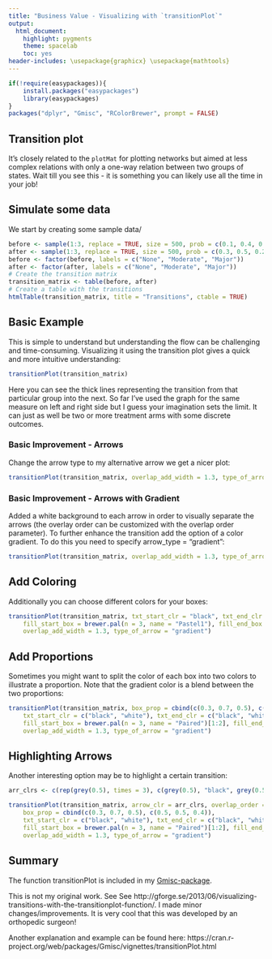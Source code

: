 ```yaml
---
title: "Business Value - Visualizing with `transitionPlot`"
output:
  html_document:
    highlight: pygments
    theme: spacelab
    toc: yes
header-includes: \usepackage{graphicx} \usepackage{mathtools}
---
```

```r
if(!require(easypackages)){
    install.packages("easypackages")
    library(easypackages)
}
packages("dplyr", "Gmisc", "RColorBrewer", prompt = FALSE)
```

## Transition plot

It’s closely related to the `plotMat` for plotting networks but aimed at less complex relations with only a one-way relation between two groups of states.  Wait till you see this - it is something you can likely use all the time in your job!

## Simulate some data

We start by creating some sample data/

```r
before <- sample(1:3, replace = TRUE, size = 500, prob = c(0.1, 0.4, 0.5))
after <- sample(1:3, replace = TRUE, size = 500, prob = c(0.3, 0.5, 0.2))
before <- factor(before, labels = c("None", "Moderate", "Major"))
after <- factor(after, labels = c("None", "Moderate", "Major"))
# Create the transition matrix
transition_matrix <- table(before, after)
# Create a table with the transitions
htmlTable(transition_matrix, title = "Transitions", ctable = TRUE)
```

## Basic Example

This is simple to understand but understanding the flow can be challenging and time-consuming. Visualizing it using the transition plot gives a quick and more intuitive understanding:

```r
transitionPlot(transition_matrix)
```

Here you can see the thick lines representing the transition from that particular group into the next. So far I’ve used the graph for the same measure on left and right side but I guess your imagination sets the limit. It can just as well be two or more treatment arms with some discrete outcomes.

### Basic Improvement - Arrows

Change the arrow type to my alternative arrow we get a nicer plot:

```r
transitionPlot(transition_matrix, overlap_add_width = 1.3, type_of_arrow = "simple")
```

### Basic Improvement - Arrows with Gradient

Added a white background to each arrow in order to visually separate the arrows (the overlay order can be customized with the overlap order parameter). To further enhance the transition add the option of a color gradient. To do this you need to specify arrow_type = “gradient”:

```r
transitionPlot(transition_matrix, overlap_add_width = 1.3, type_of_arrow = "gradient")
```

## Add Coloring

Additionally you can choose different colors for your boxes:

```r
transitionPlot(transition_matrix, txt_start_clr = "black", txt_end_clr = "black",
	fill_start_box = brewer.pal(n = 3, name = "Pastel1"), fill_end_box = brewer.pal(n = 6, name = "Pastel1")[4:6],
	overlap_add_width = 1.3, type_of_arrow = "gradient")
```

## Add Proportions

Sometimes you might want to split the color of each box into two colors to illustrate a proportion. Note that the gradient color is a blend between the two proportions:

```r
transitionPlot(transition_matrix, box_prop = cbind(c(0.3, 0.7, 0.5), c(0.5, 0.5, 0.4)),
	txt_start_clr = c("black", "white"), txt_end_clr = c("black", "white"),
	fill_start_box = brewer.pal(n = 3, name = "Paired")[1:2], fill_end_box = brewer.pal(n = 3, name = "Paired")[1:2],
	overlap_add_width = 1.3, type_of_arrow = "gradient")
```

## Highlighting Arrows

Another interesting option may be to highlight a certain transition:

```r
arr_clrs <- c(rep(grey(0.5), times = 3), c(grey(0.5), "black", grey(0.5)), rep(grey(0.5), times = 3))

transitionPlot(transition_matrix, arrow_clr = arr_clrs, overlap_order = c(1, 3, 2),
	box_prop = cbind(c(0.3, 0.7, 0.5), c(0.5, 0.5, 0.4)),
	txt_start_clr = c("black", "white"), txt_end_clr = c("black", "white"),
	fill_start_box = brewer.pal(n = 3, name = "Paired")[1:2], fill_end_box = brewer.pal(n = 3, name = "Paired")[1:2],
	overlap_add_width = 1.3, type_of_arrow = "gradient")
```

## Summary

The function transitionPlot is included in my [Gmisc-package](http://gforge.se/packages/).

This is not my original work.  See See http://gforge.se/2013/06/visualizing-transitions-with-the-transitionplot-function/.  I made minor changes/improvements.  It is very cool that this was developed by an orthopedic surgeon!

Another explanation and example can be found here:  https://cran.r-project.org/web/packages/Gmisc/vignettes/transitionPlot.html

